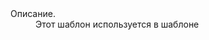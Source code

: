 ;Описание.
:Этот шаблон используется в шаблоне {{t|t}}

<includeonly>[[Категория:Основные шаблоны|{{PAGENAME}}]]</includeonly><noinclude>[[Категория:Документация шаблонов|{{PAGENAME}}]]</noinclude>